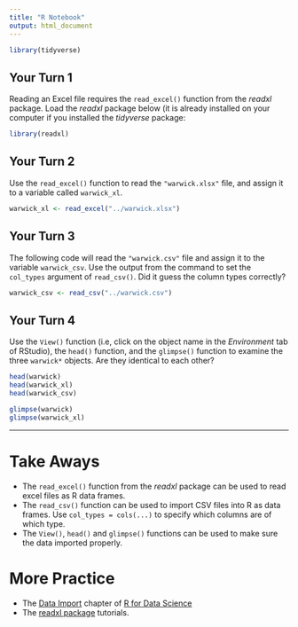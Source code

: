 ```yaml
---
title: "R Notebook"
output: html_document
---
```


```r
library(tidyverse)
```

## Your Turn 1

Reading an Excel file requires the `read_excel()` function from the _readxl_ package. Load the _readxl_ package below (it is already installed on your computer if you installed the _tidyverse_ package:

```r
library(readxl)
```

## Your Turn 2

Use the `read_excel()` function to read the `"warwick.xlsx"` file, and assign it to a variable called `warwick_xl`.

```r
warwick_xl <- read_excel("../warwick.xlsx")
```

## Your Turn 3

The following code will read the `"warwick.csv"` file and assign it to the variable `warwick_csv`. Use the output from the command to set the `col_types` argument of `read_csv()`. Did it guess the column types correctly?

```r
warwick_csv <- read_csv("../warwick.csv")
```

## Your Turn 4

Use the `View()` function (i.e, click on the object name in the _Environment_ tab of RStudio), the `head()` function, and the `glimpse()` function to examine the three `warwick*` objects. Are they identical to each other?

```r
head(warwick)
head(warwick_xl)
head(warwick_csv)

glimpse(warwick)
glimpse(warwick_xl)
```

***

# Take Aways

- The `read_excel()` function from the _readxl_ package can be used to read excel files as R data frames.
- The `read_csv()` function can be used to import CSV files into R as data frames. Use `col_types = cols(...)` to specify which columns are of which type.
- The `View()`, `head()` and `glimpse()` functions can be used to make sure the data imported properly.

# More Practice

- The [Data Import](https://r4ds.had.co.nz/data-import.html) chapter of [R for Data Science](https://r4ds.had.co.nz/)
- The [readxl package](https://readxl.tidyverse.org/) tutorials.
